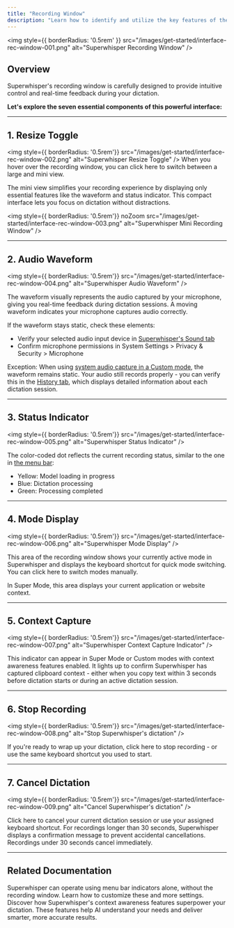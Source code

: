 ```yaml
---
title: "Recording Window"
description: "Learn how to identify and utilize the key features of the Superwhisper recording window, the central hub for your AI-powered dictation."
---
```


<img
  style={{ borderRadius: '0.5rem' }}
  src="/images/get-started/interface-rec-window-001.png"
  alt="Superwhisper Recording Window"
/>

## Overview
Superwhisper's recording window is carefully designed to provide intuitive control and real-time feedback during your dictation. 

**Let's explore the seven essential components of this powerful interface:**

---
## 1. Resize Toggle

<img
style={{ borderRadius: '0.5rem'}}
src="/images/get-started/interface-rec-window-002.png"
alt="Superwhisper Resize Toggle"
/>
When you hover over the recording window, you can click here to switch between a large and mini view.

<Accordion title="Mini View" icon="microphone-lines" defaultOpen="true">
The mini view simplifies your recording experience by displaying only essential features like the waveform and status indicator. This compact interface lets you focus on dictation without distractions.

<img
style={{ borderRadius: '0.5rem'}} noZoom
src="/images/get-started/interface-rec-window-003.png"
alt="Superwhisper Mini Recording Window"
/>

</Accordion>

---
## 2. Audio Waveform

<img
style={{ borderRadius: '0.5rem'}}
src="/images/get-started/interface-rec-window-004.png"
alt="Superwhisper Audio Waveform"
/>

The waveform visually represents the audio captured by your microphone, giving you real-time feedback during dictation sessions. A moving waveform indicates your microphone captures audio correctly.

If the waveform stays static, check these elements:
- Verify your selected audio input device in [Superwhisper's Sound tab](settings-sound)
- Confirm microphone permissions in System Settings > Privacy & Security > Microphone

<Note>Exception: When using [system audio capture in a Custom mode](../modes/custom#audio-options), the waveform remains static. Your audio still records properly - you can verify this in the [History tab](interface-history), which displays detailed information about each dictation session.</Note>

---
## 3. Status Indicator

<img
style={{ borderRadius: '0.5rem'}}
src="/images/get-started/interface-rec-window-005.png"
alt="Superwhisper Status Indicator"
/>

The color-coded dot reflects the current recording status, similar to the one in [the menu bar](interface-menu-bar#status-indicator-dot):
- Yellow: Model loading in progress
- Blue: Dictation processing
- Green: Processing completed

---
## 4. Mode Display 

<img
style={{ borderRadius: '0.5rem'}}
src="/images/get-started/interface-rec-window-006.png"
alt="Superwhisper Mode Display"
/>

This area of the recording window shows your currently active mode in Superwhisper and displays the keyboard shortcut for quick mode switching. You can click here to switch modes manually.

<Info>
In Super Mode, this area displays your current application or website context.
</Info>


---
## 5. Context Capture

<img
style={{ borderRadius: '0.5rem'}}
src="/images/get-started/interface-rec-window-007.png"
alt="Superwhisper Context Capture Indicator"
/>

This indicator can appear in Super Mode or Custom modes with context awareness features enabled. It lights up to confirm Superwhisper has captured clipboard context - either when you copy text within 3 seconds before dictation starts or during an active dictation session.

---
## 6. Stop Recording

<img
style={{ borderRadius: '0.5rem'}}
src="/images/get-started/interface-rec-window-008.png"
alt="Stop Superwhisper's dictation"
/>

If you're ready to wrap up your dictation, click here to stop recording - or use the same keyboard shortcut you used to start.

---
## 7. Cancel Dictation

<img
style={{ borderRadius: '0.5rem'}}
src="/images/get-started/interface-rec-window-009.png"
alt="Cancel Superwhisper's dictation"
/>

Click here to cancel your current dictation session or use your assigned keyboard shortcut. For recordings longer than 30 seconds, Superwhisper displays a confirmation message to prevent accidental cancellations. Recordings under 30 seconds cancel immediately.

---
## Related Documentation

<CardGroup cols={2}>
  <Card title="Advanced Settings" icon="sliders" href="settings-advanced">
    Superwhisper can operate using menu bar indicators alone, without the recording window. Learn how to customize these and more settings.
  </Card>
  <Card title="Context Awareness" icon="brain-circuit" href="../modes/super#context-awareness">
    Discover how Superwhisper's context awareness features superpower your dictation. These features help AI understand your needs and deliver smarter, more accurate results.
  </Card>
</CardGroup>